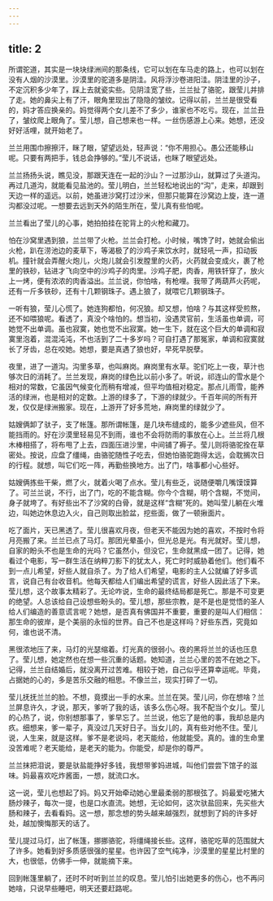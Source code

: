 ```yaml
---
---
---
```

title: 2
---



所谓驼道，其实是一块块绿洲间的那条线，它可以划在车马走的路上，也可以划在没有人烟的沙漠里。沙漠里的驼道多是阴洼。风将浮沙卷进阳洼。阴洼里的沙子，不定沉积多少年了，踩上去就瓷实些。见阴洼宽了些，兰兰扯了骆驼，跟莹儿并排了走。她的鼻尖上有了汗，眼角里现出了隐隐的皱纹。记得以前，兰兰是很受看的，妈才答应换亲的。妈觉得两个女儿差不了多少，谁家也不吃亏。现在，兰兰丑了，皱纹爬上眼角了。莹儿想，自己想来也一样。一丝伤感游上心来。她想，还没好好活哩，就开始老了。

兰兰用围巾擦擦汗，眯了眼，望望远处，轻声说：“你不用担心。愚公还能移山呢。只要有两把手，钱总会挣够的。”莹儿不说话，也眯了眼望远处。

兰兰扬扬头说，瞧见没，那跟天连在一起的沙山？一过那沙山，就算过了头道沟。再过几道沟，就能看见盐池的。莹儿明白，兰兰轻松地说出的“沟”，走来，却跟到天边一样的遥远。以前，她虽进沙窝打过沙米，但那只能算在沙窝边上旋，连一道沟都没过呢。一想要去远到天外的陌生所在，莹儿真有些怕呢。

兰兰看出了莹儿的心事，她拍拍挂在驼背上的火枪和藏刀。

怕在沙窝里遇到狼，兰兰带了火枪。兰兰会打枪。小时候，嘴馋了时，她就会偷出火枪，趴在涝池边的麦草下，等渴极了的沙鸡子来饮水时，就轻吼一声，扣动扳机。撞针就会弄醒火炮儿，火炮儿就会引发膛里的火药，火药就会变成火，裹了枪里的铁砂，钻进才飞向空中的沙鸡子的肉里。沙鸡子肥，肉香，用铁钎穿了，放火上一烤，便有浓浓的肉香溢出。兰兰说，你怕啥，有枪哩。我带了两葫芦火药呢，还有一斤多铁砂，还有十几颗钢珠子。遇上狼了，就喂它几颗钢珠子。

一听有狼，莹儿心慌了。她连狗都怕，何况狼。却又想，怕啥？与其这样受煎熬，还不如喂狼呢。看透了，真没个啥怕的。想当初，没遇灵官前，生活虽也单调，可她觉不出单调。虽也寂寞，她也觉不出寂寞。她一生下，就在这个巨大的单调和寂寞里泡着，混混沌沌，不也活到了二十多岁吗？可自打遇了那冤家，单调和寂寞就长了牙齿，总在咬她。她想，要是真遇了狼也好，早死早脱孽。

夜里，进了一道沟。沟里多草，也叫麻岗。麻岗里有水草。驼们吃上一夜，草汁也够次日的消耗了。兰兰发现，麻岗的绿色比以前小多了。听说，祁连山的雪水是个相对的常数，它虽因气候变化而稍有增减，但平均值相对稳定。那点儿雨雪，能养活的绿洲，也是相对的定数。上游的绿多了，下游的绿就少。千百年间的所有开发，仅仅是绿洲搬家。现在，上游开了好多荒地，麻岗里的绿就少了。

姑嫂俩卸了驮子，支了帐篷。那所谓帐篷，是几块布缝成的，能多少遮些风，但不能挡雨的。好在沙漠里轻易见不到雨，谁也不会将防雨的事放在心上。兰兰将几根木棒相搭了，将布甩了上去，四面压进沙里，中间铺了褥子。莹儿则将骆驼拴在草密处。按说，应盘了缰绳，由骆驼随性子吃去，但她怕骆驼跑得太远，会耽搁次日的行程。就想，叫它们吃一阵，再勤些换地方。出了门，啥事都小心些好。

姑嫂俩拣些干柴，燃了火，就着火喝了点水。莹儿有些乏，说随便嚼几嘴馍馍算了。可兰兰说，不行，出了门，吃的不能含糊。你今个含糊，明个含糊，不觉间，身子就垮了。有好些出不了沙窝的白骨，就是这样“含糊”死的。她叫莹儿躺在火堆边，叫她边休息边入火，自己则取出脸盆，挖些面，做了一顿揪面片。

吃了面片，天已黑透了。莹儿很喜欢月夜，但老天不能因为她的喜欢，不按时令将月亮搬了来。兰兰已点了马灯。那团光晕虽小，但光总是光。有光就好。莹儿想，自家的盼头不也是生命的光吗？它虽然小，但没它，生命就黑成一团了。记得，她看过个电影，写一群生活在纳粹刀影下的犹太人，死亡时时威胁着他们。他们看不到一点儿希望，好些人就自杀了。为了给人们希望，电影的主人公就编了好多谎言，说自己有台收音机。他每天都给人们编出希望的谎言，好些人因此活了下来。莹儿想，这个故事太精彩了。无论咋说，生命的最终结局都是死亡。那是不可变更的绝望。人总该给自己设想些盼头的。莹儿想，那些宗教，是不是也是觉悟的圣人给人们编造的善意谎言呢？她想，是否真有佛国并不重要，重要的是叫人们相信：那生命的彼岸，是个美丽的永恒的世界。自己不也是这样吗？好些东西，究竟如何，谁也说不清。

黑很浓地压了来，马灯的光瑟缩着。灯光真的很弱小。夜的黑将兰兰的话也压息了。莹儿想，她定然也在想一些沉重的话题。她知道，兰兰心里的苦不在她之下。记得，兰兰自结婚后，就没离开过苦难。相较于她，自己似乎还算幸运呢。毕竟，占据她的心的，多是苦乐交融的相思。不像兰兰，现实打碎了一切。

莹儿抚抚兰兰的脸。不想，竟摸出一手的水来。兰兰在哭。莹儿问，你在想啥？兰兰屏息许久，才说，那天，爹听了我的话，该多么伤心呀。我不配当个女儿。莹儿的心热了，说，你别想那事了，爹早忘了。兰兰说，他忘了是他的事，我却总是内疚。细想来，爹一辈子，真没过几天好日子。当女儿的，真有些对他不住。莹儿说，人生来，就是这样。爹不是老说吗，老天能给，他就能受。真的。谁的生命里没苦难呢？老天能给，是老天的能为。你能受，却是你的尊严。

兰兰抹把泪说，要是驮盐能挣好多钱，我想带爹妈进城，叫他们尝尝下馆子的滋味。妈最喜欢吃炸酱面，一想，就流口水。

这一说，莹儿也想起了妈。妈又开始牵动她心里最柔弱的那根弦了。妈最爱吃猪大肠炒辣子，每次一提，也是口水直流。她想，无论如何，这次驮盐回来，先买些大肠和辣子，去看看妈。这一想，那念想的势头越来越强烈，就想到了妈的许多好处，越加懊悔那天的话了。

莹儿提过马灯，出了帐篷，挪挪骆驼，将缰绳接长些。这样，骆驼吃草的范围就大了许多。她看到好多质感很强的星星。也许因了空气纯净，沙漠里的星星比村里的大，也很低，仿佛手一伸，就能摘下来。

回到帐篷里躺了，还时不时听到兰兰的叹息。莹儿怕引出她更多的伤心，也不再问她啥，只说早些睡吧，明天还要赶路呢。